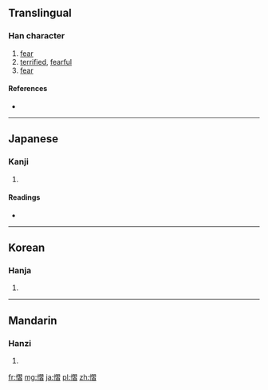 ==Translingual==

===Han character===
{{Han char|rn=61|rad=心|as=11|sn=14|four=9706<sub>2</sub>|canj=心尸一日 (PSMA)}}

# [[fear]]
# [[terrified]], [[fearful]]
# [[fear]]

====References====
* {{Han ref|kx=0400.110|dkj=11143|dj=0740.060|hdz=42348.090|uh=6174|ud=24948|bh=E1CD|bd=57805}}

----

==Japanese==

===Kanji===
{{ja-kanji|grade=|rs=心11}}

# {{defn|lang=ja|sort=心11}}

====Readings====
* {{ja-readings|on=[[しょう]] (shō), [[しゅう]] (shū)|kun=[[おそれる]] (osoreru)}}

----

==Korean==

===Hanja===
{{ko-hanja|hangeul=[[습]], [[접]]|eumhun=|rv=seup, jeop|mr=sŭp, chŏp|y=sup, cep}}

# {{defn|lang=ko|sort=心11}}

----

==Mandarin==

===Hanzi===
{{cmn-hanzi|pin=[[shè]] ([[she4]])|wg=she<sup>4</sup>}}

# {{defn|lang=cmn|sort=心11}}

[[fr:慴]]
[[mg:慴]]
[[ja:慴]]
[[pl:慴]]
[[zh:慴]]